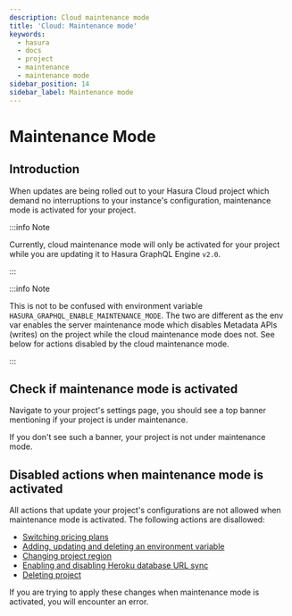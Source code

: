 ```yaml
---
description: Cloud maintenance mode
title: 'Cloud: Maintenance mode'
keywords:
  - hasura
  - docs
  - project
  - maintenance
  - maintenance mode
sidebar_position: 14
sidebar_label: Maintenance mode
---
```



# Maintenance Mode

<ProductBadge free standard pro ee />

## Introduction

When updates are being rolled out to your Hasura Cloud project which demand no interruptions to your instance's
configuration, maintenance mode is activated for your project.

:::info Note

Currently, cloud maintenance mode will only be activated for your project while you are updating it to Hasura GraphQL
Engine `v2.0`.

:::

:::info Note

This is not to be confused with environment variable `HASURA_GRAPHQL_ENABLE_MAINTENANCE_MODE`. The two are different as
the env var enables the server maintenance mode which disables Metadata APIs (writes) on the project while the cloud
maintenance mode does not. See below for actions disabled by the cloud maintenance mode.

:::

## Check if maintenance mode is activated

Navigate to your project's settings page, you should see a top banner mentioning if your project is under maintenance.

<Thumbnail src="/img/projects/maintenance-mode.png" alt="Project with maintenance mode activated" />

If you don't see such a banner, your project is not under maintenance mode.

## Disabled actions when maintenance mode is activated

All actions that update your project's configurations are not allowed when maintenance mode is activated. The following
actions are disallowed:

- [Switching pricing plans](/hasura-cloud/projects/pricing.mdx)
- [Adding, updating and deleting an environment variable](/hasura-cloud/projects/env-vars.mdx)
- [Changing project region](/hasura-cloud/projects/regions.mdx)
- [Enabling and disabling Heroku database URL sync](/hasura-cloud/projects/heroku-url-sync.mdx)
- [Deleting project](/hasura-cloud/projects/delete.mdx)

If you are trying to apply these changes when maintenance mode is activated, you will encounter an error.
